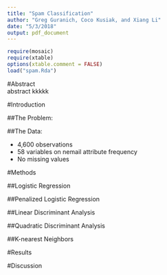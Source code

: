 ```yaml
---
title: "Spam Classification"
author: "Greg Guranich, Coco Kusiak, and Xiang Li"
date: "5/3/2018"
output: pdf_document
---
```


```r
require(mosaic)
require(xtable)
options(xtable.comment = FALSE)
load("spam.Rda")
```

#Abstract  
abstract kkkkk





#Introduction  

##The Problem:  

##The Data:  


- 4,600 observations 
- 58 variables on nemail attribute frequency 
- No missing values 










#Methods 

##Logistic Regression

##Penalized Logistic Regression  

##Linear Discriminant Analysis  

##Quadratic Discriminant Analysis  

##K-nearest Neighbors  









#Results  













#Discussion  





